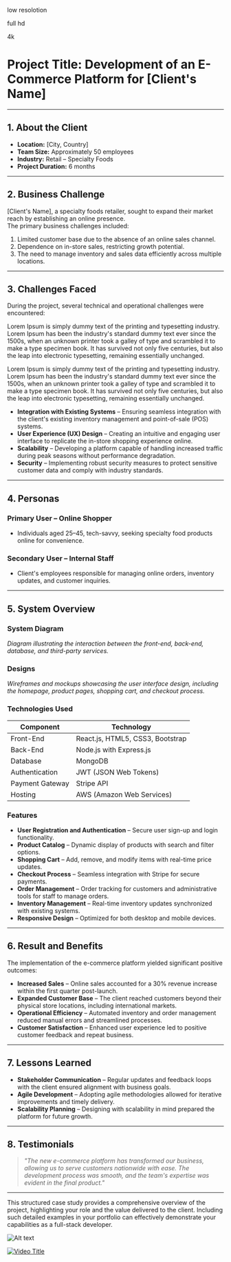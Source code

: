 
low resolotion
<ImageViewer src={SAMPLE_IMAGE_1} srcPath='/static/sample_640.jpg' alt='sample low image' dialogId='sampleImage1' dialogAriaLabel='View sample image 1' caption='sample low image' />

full hd
<ImageViewer src={SAMPLE_IMAGE_2} srcPath='/static/sample_1920.jpg' alt='sample full hd image' dialogId='sampleImage2' dialogAriaLabel='View sample image 1' caption='sample full hd image' />

4k
<ImageViewer src={SAMPLE_IMAGE_3} srcPath='/static/sample_5333.jpg' alt='sample high image' dialogId='sampleImage3' dialogAriaLabel='View sample image 1' caption='sample high image' />

# **Project Title:** Development of an E-Commerce Platform for [Client's Name]

---

## **1. About the Client**

- **Location:** [City, Country]
- **Team Size:** Approximately 50 employees
- **Industry:** Retail – Specialty Foods
- **Project Duration:** 6 months

---

## **2. Business Challenge**

[Client's Name], a specialty foods retailer, sought to expand their market reach by establishing an online presence.  
The primary business challenges included:

1. Limited customer base due to the absence of an online sales channel.
2. Dependence on in-store sales, restricting growth potential.
3. The need to manage inventory and sales data efficiently across multiple locations.

---

## **3. Challenges Faced**

During the project, several technical and operational challenges were encountered:

Lorem Ipsum is simply dummy text of the printing and typesetting industry. Lorem Ipsum has been the industry's standard dummy text ever since the 1500s, when an unknown printer took a galley of type and scrambled it to make a type specimen book. It has survived not only five centuries, but also the leap into electronic typesetting, remaining essentially unchanged.

Lorem Ipsum is simply dummy text of the printing and typesetting industry. Lorem Ipsum has been the industry's standard dummy text ever since the 1500s, when an unknown printer took a galley of type and scrambled it to make a type specimen book. It has survived not only five centuries, but also the leap into electronic typesetting, remaining essentially unchanged.

- **Integration with Existing Systems** – Ensuring seamless integration with the client's existing inventory management and point-of-sale (POS) systems.
- **User Experience (UX) Design** – Creating an intuitive and engaging user interface to replicate the in-store shopping experience online.
- **Scalability** – Developing a platform capable of handling increased traffic during peak seasons without performance degradation.
- **Security** – Implementing robust security measures to protect sensitive customer data and comply with industry standards.

---

## **4. Personas**

### **Primary User – Online Shopper**

- Individuals aged 25–45, tech-savvy, seeking specialty food products online for convenience.

### **Secondary User – Internal Staff**

- Client's employees responsible for managing online orders, inventory updates, and customer inquiries.

---

## **5. System Overview**

### **System Diagram**

_Diagram illustrating the interaction between the front-end, back-end, database, and third-party services._

### **Designs**

_Wireframes and mockups showcasing the user interface design, including the homepage, product pages, shopping cart, and checkout process._

### **Technologies Used**

| Component           | Technology                       |
| ------------------- | -------------------------------- |
| Front-End       | React.js, HTML5, CSS3, Bootstrap |
| Back-End        | Node.js with Express.js          |
| Database        | MongoDB                          |
| Authentication  | JWT (JSON Web Tokens)            |
| Payment Gateway | Stripe API                       |
| Hosting         | AWS (Amazon Web Services)        |

### **Features**

- **User Registration and Authentication** – Secure user sign-up and login functionality.
- **Product Catalog** – Dynamic display of products with search and filter options.
- **Shopping Cart** – Add, remove, and modify items with real-time price updates.
- **Checkout Process** – Seamless integration with Stripe for secure payments.
- **Order Management** – Order tracking for customers and administrative tools for staff to manage orders.
- **Inventory Management** – Real-time inventory updates synchronized with existing systems.
- **Responsive Design** – Optimized for both desktop and mobile devices.

---

## **6. Result and Benefits**

The implementation of the e-commerce platform yielded significant positive outcomes:

- **Increased Sales** – Online sales accounted for a 30% revenue increase within the first quarter post-launch.
- **Expanded Customer Base** – The client reached customers beyond their physical store locations, including international markets.
- **Operational Efficiency** – Automated inventory and order management reduced manual errors and streamlined processes.
- **Customer Satisfaction** – Enhanced user experience led to positive customer feedback and repeat business.

---

## **7. Lessons Learned**

- **Stakeholder Communication** – Regular updates and feedback loops with the client ensured alignment with business goals.
- **Agile Development** – Adopting agile methodologies allowed for iterative improvements and timely delivery.
- **Scalability Planning** – Designing with scalability in mind prepared the platform for future growth.

---

## **8. Testimonials**

> _"The new e-commerce platform has transformed our business, allowing us to serve customers nationwide with ease. The development process was smooth, and the team's expertise was evident in the final product."_

---

This structured case study provides a comprehensive overview of the project, highlighting your role and the value delivered to the client. Including such detailed examples in your portfolio can effectively demonstrate your capabilities as a full-stack developer.

![Alt text](https://m.media-amazon.com/images/I/61Rx9tHudUL.jpg)

[![Video Title](https://img.youtube.com/vi/4lIh6c5ob0U/0.jpg)](https://www.youtube.com/watch?v=4lIh6c5ob0U)
